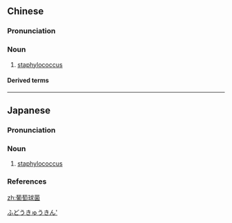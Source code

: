 ==Chinese==
{{zh-forms|type=22}}
{{wikipedia|lang=zh}}

===Pronunciation===
{{zh-pron
|m=pútáo qiú菌
|c=pou4 tou4 kau4 kwan2
|cat=n
}}

===Noun===
{{zh-noun}}

# [[staphylococcus]]

====Derived terms====
{{zh-der|金黃色葡萄球菌}}

{{zh-cat|Bacteria}}

----

==Japanese==
{{ja-kanjitab|ぶ|どう|きゅう|きん|yomi=o}}

===Pronunciation===
{{ja-pron|yomi=o|ぶどうきゅうきん|acc=4|acc_ref=DJR}}

===Noun===
{{ja-noun|ぶどうきゅうきん|hhira=ぶだうきうきん}}

# [[staphylococcus]]

===References===
<references/>

[[Category:ja:Bacteria|ふどうきゅうきん']]

[[zh:葡萄球菌]]